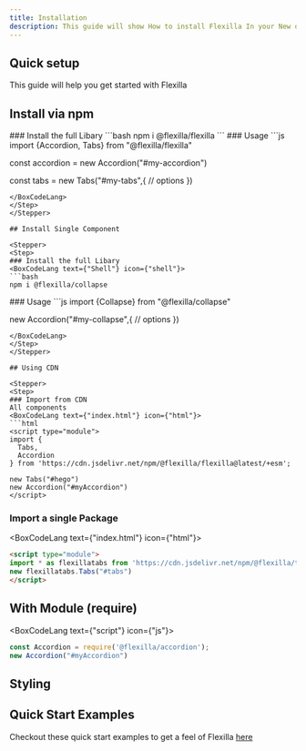 ```yaml
---
title: Installation
description: This guide will show How to install Flexilla In your New or Existing Project
---
```


## Quick setup

This guide will help you get started with Flexilla

## Install via npm

<Stepper>
<Step>
### Install the full Libary
<BoxCodeLang text={"Shell"} icon={"shell"}>
```bash
npm i @flexilla/flexilla
```
</BoxCodeLang>
</Step>
<Step>
### Usage
<BoxCodeLang text={"script"} icon={"js"}>
```js
import {Accordion, Tabs} from "@flexilla/flexilla"

const accordion = new Accordion("#my-accordion")

const tabs = new  Tabs("#my-tabs",{ 
    // options
})
```
</BoxCodeLang>
</Step>
</Stepper>

## Install Single Component

<Stepper>
<Step>
### Install the full Libary
<BoxCodeLang text={"Shell"} icon={"shell"}>
```bash
npm i @flexilla/collapse
```
</BoxCodeLang>
</Step>
<Step>
### Usage
<BoxCodeLang text={"script"} icon={"js"}>
```js
import {Collapse} from "@flexilla/collapse"

new Accordion("#my-collapse",{
    // options
})
```
</BoxCodeLang>
</Step>
</Stepper>

## Using CDN

<Stepper>
<Step>
### Import from CDN
All components
<BoxCodeLang text={"index.html"} icon={"html"}>
```html
<script type="module">
import {
  Tabs,
  Accordion
} from 'https://cdn.jsdelivr.net/npm/@flexilla/flexilla@latest/+esm';

new Tabs("#hego")
new Accordion("#myAccordion")
</script>
```
</BoxCodeLang>

### Import a single Package
<BoxCodeLang text={"index.html"} icon={"html"}>
```html
<script type="module">
import * as flexillatabs from 'https://cdn.jsdelivr.net/npm/@flexilla/tabs@latest/+esm';
new flexillatabs.Tabs("#tabs")
</script>
```
</BoxCodeLang>
</Step>
</Stepper>


## With Module (require)


<BoxCodeLang text={"script"} icon={"js"}>
```js
const Accordion = require('@flexilla/accordion');
new Accordion("#myAccordion")
```
</BoxCodeLang>

## Styling


## Quick Start Examples

Checkout these quick start examples to get a feel of Flexilla [here](https://github.com/unify-ui-dev/flexilla/tree/main/examples)